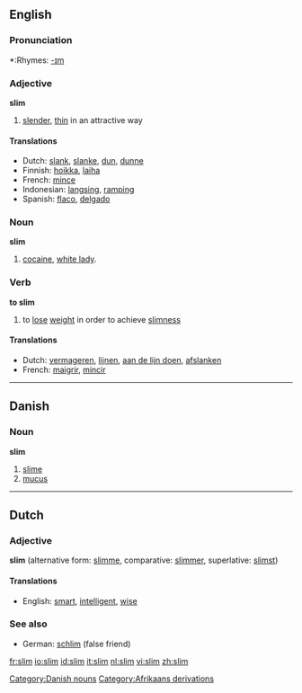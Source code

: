 ==English==

===Pronunciation===
*:Rhymes: [[Rhymes:English:-ɪm|-ɪm]]

===Adjective===
'''slim'''

# [[slender]], [[thin]] in an attractive way

====Translations====
*Dutch: [[slank]], [[slanke]], [[dun]], [[dunne]]
*Finnish: [[hoikka]], [[laiha]]
*French: [[mince]]
*Indonesian: [[langsing]], [[ramping]]
*Spanish: [[flaco]], [[delgado]]

===Noun===
'''slim'''

# [[cocaine]], [[white lady]].

===Verb===
'''to slim'''
# to [[lose]] [[weight]] in order to achieve [[slimness]]

====Translations====
*Dutch: [[vermageren]], [[lijnen]], [[aan de lijn doen]], [[afslanken]]
*French: [[maigrir]], [[mincir]]

----

==Danish==
===Noun===
'''slim'''

# [[slime]]
# [[mucus]]

[[Category:Danish nouns]]

----

==Dutch==
===Adjective===
'''slim''' (alternative form: [[slimme]], comparative: [[slimmer]], superlative: [[slimst]])

====Translations====
*English: [[smart]], [[intelligent]], [[wise]]

===See also===
*German: [[schlim]] (false friend)

[[Category:Afrikaans derivations]]

[[fr:slim]]
[[io:slim]]
[[id:slim]]
[[it:slim]]
[[nl:slim]]
[[vi:slim]]
[[zh:slim]]
